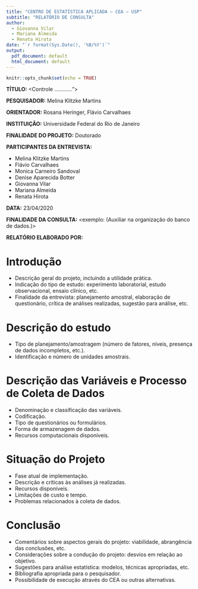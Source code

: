 ```yaml
---
title: "CENTRO DE ESTATÍSTICA APLICADA – CEA – USP"
subtitle: "RELATÓRIO DE CONSULTA"
author: 
  - Giovanna Vilar
  - Mariana Almeida
  - Renata Hirota
date: "`r format(Sys.Date(), '%B/%Y')`"
output:
  pdf_document: default
  html_document: default
---
```


```r
knitr::opts_chunk$set(echo = TRUE)

```


__TÍTULO:__ <Controle ............”>  

__PESQUISADOR:__ Melina Klitzke Martins

__ORIENTADOR:__ Rosana Heringer, Flávio Carvalhaes

__INSTITUIÇÃO:__ Universidade Federal do Rio de Janeiro

__FINALIDADE DO PROJETO:__ Doutorado

__PARTICIPANTES DA ENTREVISTA:__ 

- Melina Klitzke Martins
- Flávio Carvalhaes
- Monica Carneiro Sandoval 
- Denise Aparecida Botter
- Giovanna Vilar
- Mariana Almeida
- Renata Hirota

__DATA:__ 23/04/2020

__FINALIDADE DA CONSULTA:__ <exemplo: (Auxiliar na organização do banco de dados.)>

__RELATÓRIO ELABORADO POR:__ <Nome do aluno CEA>

\newpage

# Introdução

- Descrição geral do projeto, incluindo a utilidade prática. 
- Indicação do tipo de estudo: experimento laboratorial, estudo observacional,
ensaio clínico, etc. 
- Finalidade da entrevista: planejamento amostral, elaboração de questionário,
crítica de análises realizadas, sugestão para análise, etc.

# Descrição do estudo

- Tipo de planejamento/amostragem (número de fatores, níveis, presença de dados
incompletos, etc.). 
- Identificação e número de unidades amostrais. 

# Descrição das Variáveis e Processo de Coleta de Dados

- Denominação e classificação das variáveis. 
- Codificação. 
- Tipo de questionários ou formulários. 
- Forma de armazenagem de dados. 
- Recursos computacionais disponíveis. 

# Situação do Projeto 

- Fase atual de implementação. 
- Descrição e críticas às análises já realizadas. 
- Recursos disponíveis. 
- Limitações de custo e tempo. 
- Problemas relacionados à coleta de dados. 

# Conclusão 

- Comentários sobre aspectos gerais do projeto: viabilidade, abrangência das 
conclusões, etc. 
- Considerações sobre a condução do projeto: desvios em relação ao objetivo.
- Sugestões para análise estatística: modelos, técnicas apropriadas, etc.
- Bibliografia apropriada para o pesquisador. 
- Possibilidade de execução através do CEA ou outras alternativas.
